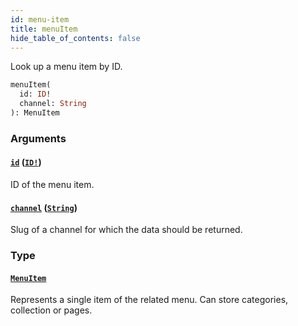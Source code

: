 ```yaml
---
id: menu-item
title: menuItem
hide_table_of_contents: false
---
```


Look up a menu item by ID.

```graphql
menuItem(
  id: ID!
  channel: String
): MenuItem
```

### Arguments

#### [`id`](#) ([`ID!`](../../../developer/api-reference/scalars/id))

ID of the menu item.

#### [`channel`](#) ([`String`](../../../developer/api-reference/scalars/string))

Slug of a channel for which the data should be returned.

### Type

#### [`MenuItem`](../../../developer/api-reference/objects/menu-item)

Represents a single item of the related menu. Can store categories, collection or pages.
